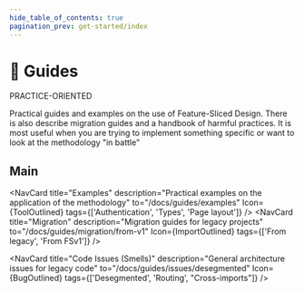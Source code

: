 ```yaml
---
hide_table_of_contents: true
pagination_prev: get-started/index
---
```


# 🎯 Guides

<span class="badge badge--primary margin-bottom--md">PRACTICE-ORIENTED</span>

<p class="summary">
Practical guides and examples on the use of Feature-Sliced Design. There is also describe migration guides and a handbook of harmful practices. It is most useful when you are trying to implement something specific or want to look at the methodology "in battle"
</p>

## Main


<NavCard
    title="Examples" 
    description="Practical examples on the application of the methodology"
    to="/docs/guides/examples"
    Icon={ToolOutlined}
    tags={['Authentication', 'Types', 'Page layout']}
/>
<NavCard
    title="Migration" 
    description="Migration guides for legacy projects"
    to="/docs/guides/migration/from-v1"
    Icon={ImportOutlined}
    tags={['From legacy', 'From FSv1']}
/>
<NavCard
    title="Tech" 
    description="Tech-specific guides for FSD usage"
    to="/docs/guides/tech/with-nextjs"
    Icon={FunctionOutlined}
/>

<NavCard
    title="Code Issues (Smells)" 
    description="General architecture issues for legacy code"
    to="/docs/guides/issues/desegmented"
    Icon={BugOutlined}
    tags={['Desegmented', 'Routing', "Cross-imports"]}
/>

